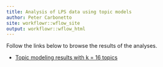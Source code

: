 ```yaml
---
title: Analysis of LPS data using topic models
author: Peter Carbonetto
site: workflowr::wflow_site
output: workflowr::wflow_html
---
```


Follow the links below to browse the results of the analyses.

+ [Topic modeling results with k = 16 topics](title.html)

